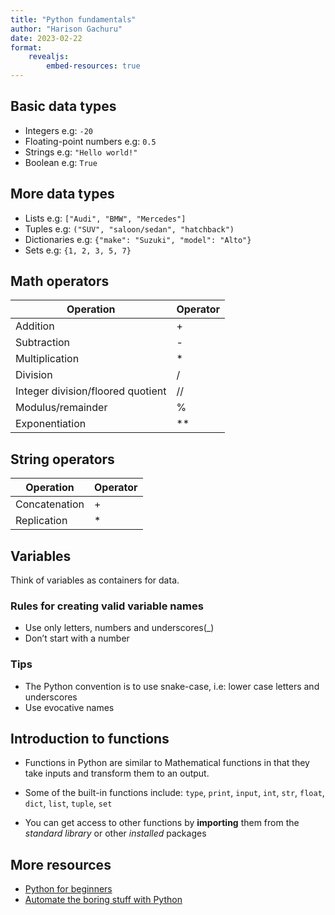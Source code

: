 ```yaml
---
title: "Python fundamentals"
author: "Harison Gachuru"
date: 2023-02-22
format:
    revealjs:
        embed-resources: true
---
```


## Basic data types
- Integers e.g: `-20`
- Floating-point numbers e.g: `0.5`
- Strings e.g: `"Hello world!"`
- Boolean e.g: `True`

## More data types
- Lists e.g: `["Audi", "BMW", "Mercedes"]`
- Tuples e.g: `("SUV", "saloon/sedan", "hatchback")`
- Dictionaries e.g: `{"make": "Suzuki", "model": "Alto"}`
- Sets e.g: `{1, 2, 3, 5, 7}`

## Math operators
| Operation | Operator |
|----------|-----------|
| Addition | + |
| Subtraction | - |
| Multiplication | * |
| Division | / |
| Integer division/floored quotient | // |
| Modulus/remainder | % |
| Exponentiation | ** |

## String operators
| Operation | Operator |
|----------|-----------|
| Concatenation | + |
| Replication | * |

## Variables
Think of variables as containers for data.

### Rules for creating valid variable names
- Use only letters, numbers and underscores(_)
- Don't start with a number

### Tips
- The Python convention is to use snake-case, i.e: lower case letters
    and underscores
- Use evocative names

## Introduction to functions
- Functions in Python are similar to Mathematical functions in that
they take inputs and transform them to an output.

- Some of the built-in functions include: `type`, `print`, `input`, `int`,
    `str`, `float`, `dict`, `list`, `tuple`, `set`
- You can get access to other functions by **importing** them from
    the *standard library* or other *installed* packages

## More resources
- [Python for beginners](https://www.sololearn.com/learning/1157)
- [Automate the boring stuff with Python](https://automatetheboringstuff.com/)
